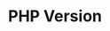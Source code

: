 ---
id: "q_php_easy_016"
questionType: "MULTIPLE_CHOICE"
title: "PHP Version"
description: "Which function returns the current PHP version?"
difficulty: "EASY"
category: "PHP"
options:
  - "php_version()"
  - "get_version()"
  - "version()"
  - "phpversion()"
correctAnswer: 3
---